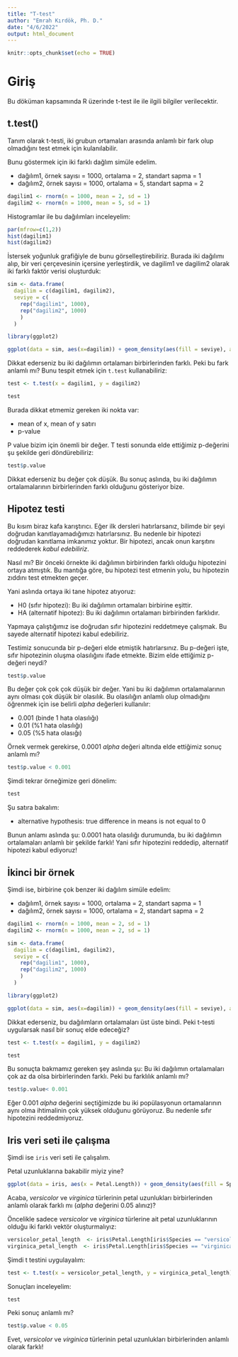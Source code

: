 ```yaml
---
title: "T-test"
author: "Emrah Kırdök, Ph. D."
date: "4/6/2022"
output: html_document
---
```


```r
knitr::opts_chunk$set(echo = TRUE)
```

# Giriş

Bu döküman kapsamında R üzerinde t-test ile ile ilgili bilgiler verilecektir.

## t.test()

Tanım olarak t-testi, iki grubun ortamaları arasında anlamlı bir fark olup olmadığını test etmek için kulanılabilir.

Bunu göstermek için iki farklı dağlım simüle edelim.

+ dağılım1, örnek sayısı = 1000, ortalama = 2, standart sapma = 1
+ dağılım2, örnek sayısı = 1000, ortalama = 5, standart sapma = 2

```r
dagilim1 <- rnorm(n = 1000, mean = 2, sd = 1)
dagilim2 <- rnorm(n = 1000, mean = 5, sd = 1)
```

Histogramlar ile bu dağılımları inceleyelim:

```r
par(mfrow=c(1,2))
hist(dagilim1)
hist(dagilim2)
```

İstersek yoğunluk grafiğiyle de bunu görselleştirebiliriz. Burada iki dağılımı alıp, bir veri çerçevesinin içersine yerleştirdik, ve dagilim1 ve dagilim2 olarak iki farklı faktör verisi oluşturduk:

```r
sim <- data.frame(
  dagilim = c(dagilim1, dagilim2), 
  seviye = c(
    rep("dagilim1", 1000), 
    rep("dagilim2", 1000)
    )
  )

library(ggplot2)

ggplot(data = sim, aes(x=dagilim)) + geom_density(aes(fill = seviye), alpha = 0.9)
```
Dikkat ederseniz bu iki dağılımın ortalamarı birbirlerinden farklı. Peki bu fark anlamlı mı? Bunu tespit etmek için `t.test` kullanabiliriz:

```r
test <- t.test(x = dagilim1, y = dagilim2)

test
```

Burada dikkat etmemiz gereken iki nokta var:

+ mean of x, mean of y satırı
+ p-value

P value bizim için önemli bir değer. T testi sonunda elde ettiğimiz p-değerini şu şekilde geri döndürebiliriz:

```r
test$p.value
```

Dikkat ederseniz bu değer çok düşük. Bu sonuç aslında, bu iki dağılımın ortalamalarının birbirlerinden farklı olduğunu gösteriyor bize.

## Hipotez testi

Bu kısım biraz kafa karıştırıcı. Eğer ilk dersleri hatırlarsanız, bilimde bir şeyi doğrudan kanıtlayamadığımızı hatırlarsınız. Bu nedenle bir hipotezi doğrudan kanıtlama imkanımız yoktur. Bir hipotezi, ancak onun karşıtını reddederek *kabul edebiliriz*.

Nasıl mı? Bir önceki örnekte iki dağılımın birbirinden farklı olduğu hipotezini ortaya atmıştık. Bu mantığa göre, bu hipotezi test etmenin yolu, bu hipotezin zıddını test etmekten geçer.

Yani aslında ortaya iki tane hipotez atıyoruz:

+ H0 (sıfır hipotezi): Bu iki dağılımın ortamaları birbirine eşittir.
+ HA (alternatif hipotez): Bu iki dağılımın ortalamarı birbirinden farklıdır.

Yapmaya çalıştığımız ise doğrudan sıfır hipotezini reddetmeye çalışmak. Bu sayede alternatif hipotezi kabul edebiliriz.

Testimiz sonucunda bir p-değeri elde etmiştik hatırlarsınız. Bu p-değeri işte, sıfır hipotezinin oluşma olasılığını ifade etmekte. Bizim elde ettiğimiz p-değeri neydi?

```r
test$p.value
```

Bu değer çok çok çok düşük bir değer. Yani bu iki dağılımın ortalamalarının aynı olması çok düşük bir olasılık. Bu olasılığın anlamlı olup olmadığını öğrenmek için ise belirli $alpha$ değerleri kullanılır:

+ 0.001 (binde 1 hata olasılığı)
+ 0.01 (%1 hata olasılığı)
+ 0.05 (%5 hata olasığı)

Örnek vermek gerekirse, 0.0001 $alpha$ değeri altında elde ettiğimiz sonuç anlamlı mı?

```r
test$p.value < 0.001
```

Şimdi tekrar örneğimize geri dönelim:

```r
test
```

Şu satıra bakalım:

+ alternative hypothesis: true difference in means is not equal to 0

Bunun anlamı aslında şu: 0.0001 hata olasılığı durumunda, bu iki dağılımın ortalamaları anlamlı bir şekilde farklı! Yani sıfır hipotezini reddedip, alternatif hipotezi kabul ediyoruz!

## İkinci bir örnek

Şimdi ise, birbirine çok benzer iki dağılım simüle edelim:

+ dağılım1, örnek sayısı = 1000, ortalama = 2, standart sapma = 1
+ dağılım2, örnek sayısı = 1000, ortalama = 2, standart sapma = 2

```r
dagilim1 <- rnorm(n = 1000, mean = 2, sd = 1)
dagilim2 <- rnorm(n = 1000, mean = 2, sd = 1)

sim <- data.frame(
  dagilim = c(dagilim1, dagilim2), 
  seviye = c(
    rep("dagilim1", 1000), 
    rep("dagilim2", 1000)
    )
  )

library(ggplot2)

ggplot(data = sim, aes(x=dagilim)) + geom_density(aes(fill = seviye), alpha = 0.9)

```
Dikkat ederseniz, bu dağılımların ortalamaları üst üste bindi. Peki t-testi uygularsak nasıl bir sonuç elde edeceğiz?

```r
test <- t.test(x = dagilim1, y = dagilim2)

test
```

Bu sonuçta bakmamız gereken şey aslında şu: Bu iki dağılımın ortalamaları çok az da olsa birbirlerinden farklı. Peki bu farklılık anlamlı mı?

```r
test$p.value< 0.001
```

Eğer 0.001 $alpha$ değerini seçtiğimizde bu iki popülasyonun ortamalarının aynı olma ihtimalinin çok yüksek olduğunu görüyoruz. Bu nedenle sıfır hipotezini reddedmiyoruz.


## Iris veri seti ile çalışma

Şimdi ise `iris` veri seti ile çalışalım.

Petal uzunluklarına bakabilir miyiz yine?

```r
ggplot(data = iris, aes(x = Petal.Length)) + geom_density(aes(fill = Species), alpha = 0.7)
```

Acaba, *versicolor* ve *virginica* türlerinin petal uzunlukları birbirlerinden anlamlı olarak farklı mı ($alpha$ değerini 0.05 alınız)?

Öncelikle sadece *versicolor* ve *virginica* türlerine ait petal uzunluklarının olduğu iki farklı vektör oluşturmalıyız:


```r
versicolor_petal_length  <- iris$Petal.Length[iris$Species == "versicolor"]
virginica_petal_length  <- iris$Petal.Length[iris$Species == "virginica"]
```

Şimdi t testini uygulayalım:

```r
test <- t.test(x = versicolor_petal_length, y = virginica_petal_length)
```

Sonuçları inceleyelim:

```r
test
```

Peki sonuç anlamlı mı?

```r
test$p.value < 0.05
```

Evet, *versicolor* ve *virginica* türlerinin petal uzunlukları birbirlerinden anlamlı olarak farklı!
